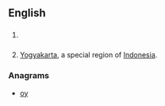 {{also|y/o|yo|yö|yō}}
==English==

==={{abbreviation-old|en}}===
{{head|en}}

# {{l|en|year|years}} {{l|en|old}}
# [[Yogyakarta]], a special region of [[Indonesia]].

===Anagrams===
* [[oy#English|oy]]